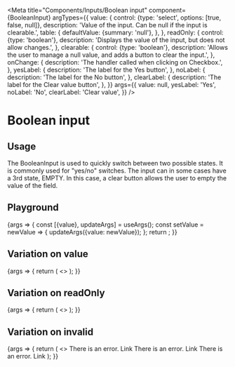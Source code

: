 
<Meta
  title="Components/Inputs/Boolean input"
  component={BooleanInput}
  argTypes={{
    value: {
      control: {type: 'select', options: [true, false, null]},
      description: 'Value of the input. Can be null if the input is clearable.',
      table: {
        defaultValue: {summary: 'null'},
      },
    },
    readOnly: {
      control: {type: 'boolean'},
      description: 'Displays the value of the input, but does not allow changes.',
    },
    clearable: {
      control: {type: 'boolean'},
      description: 'Allows the user to manage a null value, and adds a button to clear the input.',
    },
    onChange: {
      description: 'The handler called when clicking on Checkbox.',
    },
    yesLabel: {
      description: 'The label for the Yes button',
    },
    noLabel: {
      description: 'The label for the No button',
    },
    clearLabel: {
      description: 'The label for the Clear value button',
    },
  }}
  args={{
    value: null,
    yesLabel: 'Yes',
    noLabel: 'No',
    clearLabel: 'Clear value',
  }}
/>

# Boolean input

## Usage

The BooleanInput is used to quickly switch between two possible states. It is commonly used for "yes/no" switches.
The input can in some cases have a 3rd state, EMPTY. In this case, a clear button allows the user to empty the value of the field.

## Playground

<Canvas>
  <Story name="Standard">
    {args => {
      const [{value}, updateArgs] = useArgs();
      const setValue = newValue => {
        updateArgs({value: newValue});
      };
      return <BooleanInput {...args} value={value} onChange={setValue} />;
    }}
  </Story>
</Canvas>

<ArgsTable story="Standard" />

## Variation on value

<Canvas>
  <Story name="Value">
    {args => {
      return (
        <>
          <BooleanInput {...args} />
          <BooleanInput {...args} value={true} clearable={true} />
          <BooleanInput {...args} value={false} clearable={true} />
        </>
      );
    }}
  </Story>
</Canvas>

## Variation on readOnly

<Canvas>
  <Story name="Readonly">
    {args => {
      return (
        <>
          <BooleanInput {...args} value={null} readOnly={true} />
          <BooleanInput {...args} value={true} readOnly={true} />
          <BooleanInput {...args} value={false} readOnly={true} />
        </>
      );
    }}
  </Story>
</Canvas>

## Variation on invalid

<Canvas>
  <Story name="Invalid">
    {args => {
      return (
        <>
          <BooleanInput {...args} value={null} invalid={true}>
            There is an error. <Link href="#">Link</Link>
          </BooleanInput>
          <BooleanInput {...args} value={true} invalid={true}>
            There is an error. <Link href="#">Link</Link>
          </BooleanInput>
          <BooleanInput {...args} value={false} invalid={true}>
            There is an error. <Link href="#">Link</Link>
          </BooleanInput>
        </>
      );
    }}
  </Story>
</Canvas>
